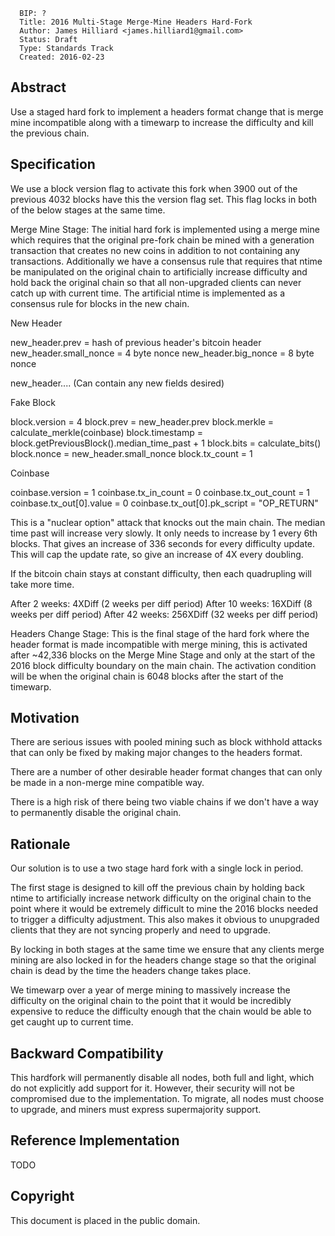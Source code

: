 <pre>
  BIP: ?
  Title: 2016 Multi-Stage Merge-Mine Headers Hard-Fork
  Author: James Hilliard <james.hilliard1@gmail.com>
  Status: Draft
  Type: Standards Track
  Created: 2016-02-23
</pre>

==Abstract==

Use a staged hard fork to implement a headers format change that is merge mine incompatible along with a timewarp to increase the difficulty and kill the previous chain.

==Specification==

We use a block version flag to activate this fork when 3900 out of the previous 4032 blocks have this the version flag set. This flag locks in both of the below stages at the same time.

Merge Mine Stage: The initial hard fork is implemented using a merge mine which requires that the original pre-fork chain be mined with a generation transaction that creates no new coins in addition to not containing any transactions. Additionally we have a consensus rule that requires that ntime be manipulated on the original chain to artificially increase difficulty and hold back the original chain so that all non-upgraded clients can never catch up with current time. The artificial ntime is implemented as a consensus rule for blocks in the new chain.

New Header

new_header.prev = hash of previous header's bitcoin header
new_header.small_nonce = 4 byte nonce
new_header.big_nonce = 8 byte nonce

new_header.... (Can contain any new fields desired)

Fake Block

block.version = 4
block.prev = new_header.prev
block.merkle = calculate_merkle(coinbase)
block.timestamp = block.getPreviousBlock().median_time_past + 1
block.bits = calculate_bits()
block.nonce = new_header.small_nonce
block.tx_count = 1

Coinbase

coinbase.version = 1
coinbase.tx_in_count = 0
coinbase.tx_out_count = 1
coinbase.tx_out[0].value = 0
coinbase.tx_out[0].pk_script = "OP_RETURN"

This is a "nuclear option" attack that knocks out the main chain. The median time past will increase very slowly. It only needs to increase by 1 every 6th blocks. That gives an increase of 336 seconds for every difficulty update. This will cap the update rate, so give an increase of 4X every doubling.

If the bitcoin chain stays at constant difficulty, then each quadrupling will take more time.

After 2 weeks: 4XDiff   (2 weeks per diff period)
After 10 weeks: 16XDiff (8 weeks per diff period)
After 42 weeks: 256XDiff (32 weeks per diff period)

Headers Change Stage: This is the final stage of the hard fork where the header format is made incompatible with merge mining, this is activated after ~42,336 blocks on the Merge Mine Stage and only at the start of the 2016 block difficulty boundary on the main chain. The activation condition will be when the original chain is 6048 blocks after the start of the timewarp.

==Motivation==

There are serious issues with pooled mining such as block withhold attacks that can only be fixed by making major changes to the headers format.

There are a number of other desirable header format changes that can only be made in a non-merge mine compatible way.

There is a high risk of there being two viable chains if we don't have a way to permanently disable the original chain.

==Rationale==

Our solution is to use a two stage hard fork with a single lock in period.

The first stage is designed to kill off the previous chain by holding back ntime to artificially increase network difficulty on the original chain to the point where it would be extremely difficult to mine the 2016 blocks needed to trigger a difficulty adjustment. This also makes it obvious to unupgraded clients that they are not syncing properly and need to upgrade.

By locking in both stages at the same time we ensure that any clients merge mining are also locked in for the headers change stage so that the original chain is dead by the time the headers change takes place.

We timewarp over a year of merge mining to massively increase the difficulty on the original chain to the point that it would be incredibly expensive to reduce the difficulty enough that the chain would be able to get caught up to current time.

==Backward Compatibility==

This hardfork will permanently disable all nodes, both full and light, which do not explicitly add support for it.
However, their security will not be compromised due to the implementation.
To migrate, all nodes must choose to upgrade, and miners must express supermajority support.

==Reference Implementation==

TODO

==Copyright==

This document is placed in the public domain.
